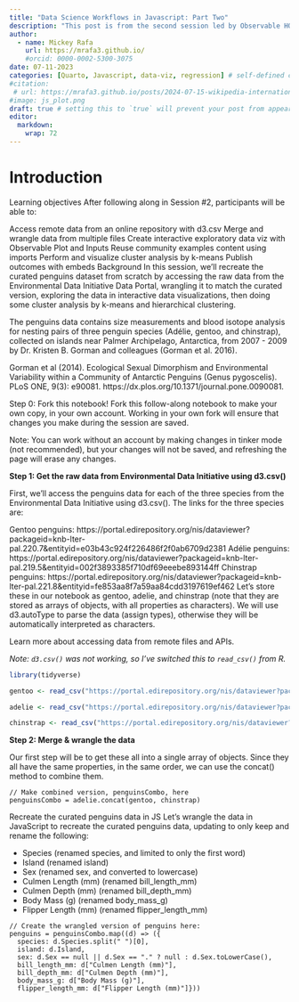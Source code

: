 ```yaml
---
title: "Data Science Workflows in Javascript: Part Two"
description: "This post is from the second session led by Observable HQ"
author:
  - name: Mickey Rafa
    url: https://mrafa3.github.io/
    #orcid: 0000-0002-5300-3075
date: 07-11-2023
categories: [Quarto, Javascript, data-viz, regression] # self-defined categories
#citation: 
 # url: https://mrafa3.github.io/posts/2024-07-15-wikipedia-international-mens-soccer/ 
#image: js_plot.png
draft: true # setting this to `true` will prevent your post from appearing on your listing page until you're ready!
editor: 
  markdown: 
    wrap: 72
---
```


# Introduction

Learning objectives
After following along in Session #2, participants will be able to:

Access remote data from an online repository with d3.csv
Merge and wrangle data from multiple files
Create interactive exploratory data viz with Observable Plot and Inputs
Reuse community examples content using imports
Perform and visualize cluster analysis by k-means
Publish outcomes with embeds
Background
In this session, we’ll recreate the curated penguins dataset from scratch by accessing the raw data from the Environmental Data Initiative Data Portal, wrangling it to match the curated version, exploring the data in interactive data visualizations, then doing some cluster analysis by k-means and hierarchical clustering.

The penguins data contains size measurements and blood isotope analysis for nesting pairs of three penguin species (Adélie, gentoo, and chinstrap), collected on islands near Palmer Archipelago, Antarctica, from 2007 - 2009 by Dr. Kristen B. Gorman and colleagues (Gorman et al. 2016).

Gorman et al (2014). Ecological Sexual Dimorphism and Environmental Variability within a Community of Antarctic Penguins (Genus pygoscelis). PLoS ONE, 9(3): e90081. https://dx.plos.org/10.1371/journal.pone.0090081.

Step 0: Fork this notebook!
Fork this follow-along notebook to make your own copy, in your own account. Working in your own fork will ensure that changes you make during the session are saved.

Note: You can work without an account by making changes in tinker mode (not recommended), but your changes will not be saved, and refreshing the page will erase any changes.

**Step 1: Get the raw data from Environmental Data Initiative using d3.csv()**

First, we’ll access the penguins data for each of the three species from the Environmental Data Initiative using d3.csv(). The links for the three species are:

Gentoo penguins: https://portal.edirepository.org/nis/dataviewer?packageid=knb-lter-pal.220.7&entityid=e03b43c924f226486f2f0ab6709d2381
Adélie penguins: https://portal.edirepository.org/nis/dataviewer?packageid=knb-lter-pal.219.5&entityid=002f3893385f710df69eeebe893144ff
Chinstrap penguins: https://portal.edirepository.org/nis/dataviewer?packageid=knb-lter-pal.221.8&entityid=fe853aa8f7a59aa84cdd3197619ef462
Let’s store these in our notebook as gentoo, adelie, and chinstrap (note that they are stored as arrays of objects, with all properties as characters). We will use d3.autoType to parse the data (assign types), otherwise they will be automatically interpreted as characters.

Learn more about accessing data from remote files and APIs.

*Note: `d3.csv()` was not working, so I've switched this to `read_csv()` from R.*

```r
library(tidyverse)
```

```r
gentoo <- read_csv("https://portal.edirepository.org/nis/dataviewer?packageid=knb-lter-pal.220.7&entityid=e03b43c924f226486f2f0ab6709d2381")

adelie <- read_csv("https://portal.edirepository.org/nis/dataviewer?packageid=knb-lter-pal.219.5&entityid=002f3893385f710df69eeebe893144ff")

chinstrap <- read_csv("https://portal.edirepository.org/nis/dataviewer?packageid=knb-lter-pal.221.8&entityid=fe853aa8f7a59aa84cdd3197619ef462")
```

**Step 2: Merge & wrangle the data**

Our first step will be to get these all into a single array of objects. Since they all have the same properties, in the same order, we can use the concat() method to combine them.

```ojs
// Make combined version, penguinsCombo, here
penguinsCombo = adelie.concat(gentoo, chinstrap)
```

Recreate the curated penguins data in JS
Let’s wrangle the data in JavaScript to recreate the curated penguins data, updating to only keep and rename the following:

* Species (renamed species, and limited to only the first word)
* Island (renamed island)
* Sex (renamed sex, and converted to lowercase)
* Culmen Length (mm) (renamed bill_length_mm)
* Culmen Depth (mm) (renamed bill_depth_mm)
* Body Mass (g) (renamed body_mass_g)
* Flipper Length (mm) (renamed flipper_length_mm)

```ojs
// Create the wrangled version of penguins here: 
penguins = penguinsCombo.map((d) => ({
  species: d.Species.split(" ")[0],
  island: d.Island,
  sex: d.Sex == null || d.Sex == "." ? null : d.Sex.toLowerCase(),
  bill_length_mm: d["Culmen Length (mm)"],
  bill_depth_mm: d["Culmen Depth (mm)"],
  body_mass_g: d["Body Mass (g)"],
  flipper_length_mm: d["Flipper Length (mm)"]})) 
```

